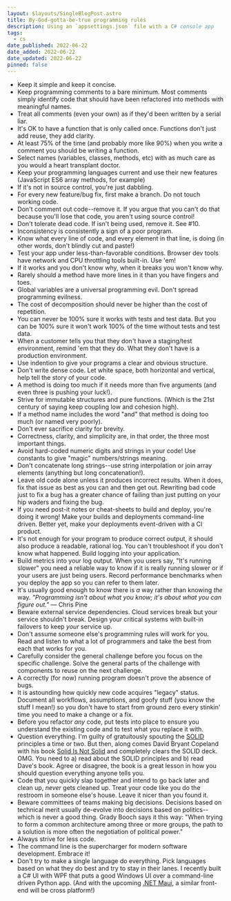 ```yaml
---
layout: $layouts/SingleBlogPost.astro
title: By-God-gotta-be-true programming rules
description: Using an `appsettings.json` file with a C# console app
tags:
  - cs
date_published: 2022-06-22
date_added: 2022-06-22
date_updated: 2022-06-22
pinned: false
---
```


<div class="spaced-bullet-list">

- Keep it simple and keep it concise.
- Keep programming comments to a bare minimum. Most comments simply identify code that should have been refactored into methods with meaningful names.
- Treat all comments (even your own) as if they'd been written by a serial liar.
- It's OK to have a function that is only called once. Functions don't just add reuse, they add clarity.
- At least 75% of the time (and probably more like 90%) when you write a comment you should be writing a function.
- Select names (variables, classes, methods, etc) with as much care as you would a heart transplant doctor.
- Keep your programming languages current and use their new features (JavaScript ES6 array methods, for example)
- If it's not in source control, you're just dabbling.
- For every new feature/bug fix, first make a branch. Do not touch working code.
- Don't comment out code--remove it. If you argue that you can't do that because you'll lose that code, you aren't using source control!
- Don't tolerate dead code. If isn't being used, remove it. See #10.
- Inconsistency is consistently a sign of a poor program.
- Know what every line of code, and every element in that line, is doing (in other words, don't blindly cut and paste!)
- Test your app under less-than-favorable conditions. Browser dev tools have network and CPU throttling tools built-in. Use 'em!
- If it works and you don't know why, when it breaks you won't know why.
- Rarely should a method have more lines in it than you have fingers and toes.
- Global variables are a universal programming evil. Don't spread programming evilness.
- The cost of decomposition should never be higher than the cost of repetition.
- You can never be 100% sure it works with tests and test data. But you can be 100% sure it won't work 100% of the time without tests and test data.
- When a customer tells you that they don't have a staging/test environment, remind 'em that they do. What they don't have is a production environment.
- Use indention to give your programs a clear and obvious structure.
- Don't write dense code. Let white space, both horizontal and vertical, help tell the story of your code.
- A method is doing too much if it needs more than five arguments (and even three is pushing your luck!).
- Strive for immutable structures and pure functions. (Which is the 21st century of saying keep coupling low and cohesion high).
- If a method name includes the word "and" that method is doing too much (or named very poorly).
- Don't ever sacrifice clarity for brevity.
- Correctness, clarity, and simplicity are, in that order, the three most important things.
- Avoid hard-coded numeric digits and strings in your code! Use constants to give "magic" numbers/strings meaning.
- Don't concatenate long strings--use string interpolation or join array elements (anything but long concatenation!).
- Leave old code alone unless it produces incorrect results. When it does, fix that issue as best as you can and then get out. Rewriting bad code just to fix a bug has a greater chance of failing than just putting on your hip waders and fixing the bug.
- If you need post-it notes or cheat-sheets to build and deploy, you're doing it wrong! Make your builds and deployments command-line driven. Better yet, make your deployments event-driven with a CI product.
- It's not enough for your program to produce correct output, it should also produce a readable, rational log. You can't troubleshoot if you don't know what happened. Build logging into your application.
- Build metrics into your log output. When you users say, "It's running slower" you need a reliable way to know if it is really running slower or if your users are just being users. Record performance benchmarks when you deploy the app so you can refer to them later.
- It's usually good enough to know there is _a_ way rather than knowing _the_ way. _"Programming isn't about what you know; it's about what you can figure out."_ — Chris Pine
- Beware external service dependencies. Cloud services break but your service shouldn't break. Design your critical systems with built-in failovers to keep _your_ service up.
- Don't assume someone else's programming rules will work for you. Read and listen to what a lot of programmers and take the best from each that works for you.
- Carefully consider the general challenge before you focus on the specific challenge. Solve the general parts of the challenge with components to reuse on the next challenge.
- A correctly (for now) running program doesn't prove the absence of bugs.
- It is astounding how quickly new code acquires "legacy" status. Document all workflows, assumptions, and goofy stuff (you know the stuff I mean!) so you don't have to start from ground zero every stinkin' time you need to make a change or a fix.
- Before you refactor _any_ code, put tests into place to ensure you understand the existing code and to test what you replace it with.
- Question everything. I'm guilty of gratuitously spouting the [SOLID](https://en.wikipedia.org/wiki/SOLID) principles a time or two. But then, along comes David Bryant Copeland with his book [Solid Is Not Solid](https://solid-is-not-solid.com/) and completely clears the SOLID deck. OMG. You need to a) read about the SOLID principles and b) read Dave's book. Agree or disagree, the book is a great lesson in how you should question everything anyone tells you.
- Code that you quickly slap together and intend to go back later and clean up, _never_ gets cleaned up. Treat your code like you do the restroom in someone else's house. Leave it nicer than you found it.
- Beware committees of teams making big decisions. Decisions based on technical merit usually de-evolve into decisions based on politics--which is never a good thing. Grady Booch says it this way: "When trying to form a common architecture among three or more groups, the path to a solution is more often the negotiation of political power."
- Always strive for less code.
- The command line is the supercharger for modern software development. Embrace it!
- Don't try to make a single language do everything. Pick languages based on what they do best and try to stay in their lanes. I recently built a C# UI with WPF that puts a good Windows UI over a command-line driven Python app. (And with the upcoming [.NET Maui](https://docs.microsoft.com/en-us/dotnet/maui/what-is-maui), a similar front-end will be cross platform!)

</div>
